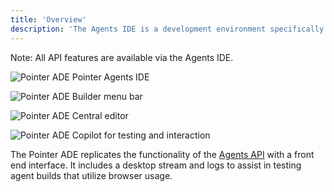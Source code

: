 ```yaml
---
title: 'Overview'
description: 'The Agents IDE is a development environment specifically built for agents.'
---
```


Note: All API features are available via the Agents IDE. 

![Pointer ADE](/images/ade.png)
Pointer Agents IDE

![Pointer ADE](/images/ade-menu.png)
Builder menu bar

![Pointer ADE](/images/ade-editor.png)
Central editor

![Pointer ADE](/images/ade-copilot.png)
Copilot for testing and interaction

The Pointer ADE replicates the functionality of the [Agents API](/agents-api) with a front end interface. 
It includes a desktop stream and logs to assist in testing agent builds that utilize browser usage.